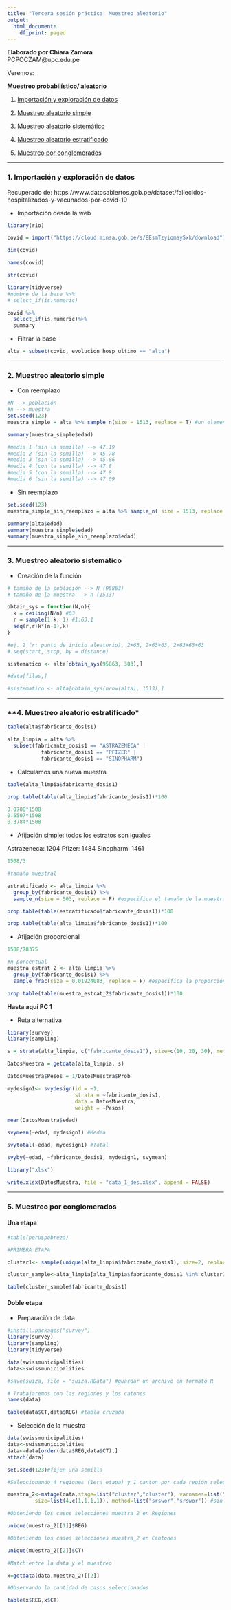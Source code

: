```yaml
---
title: "Tercera sesión práctica: Muestreo aleatorio"
output:
  html_document:
    df_print: paged
---
```


<div align="right">**Elaborado por Chiara Zamora** </div>
<div align="right">PCPOCZAM@upc.edu.pe </div>
<a id='home'></a>

Veremos:

**Muestreo probabilístico/ aleatorio**

1. [Importación y exploración de datos](### **1. Importación y exploración de datos**)

2. [Muestreo aleatorio simple](### **2. Muestreo aleatorio simple**)

3. [Muestreo aleatorio sistemático](### **3. Muestreo aleatorio sistemático**)

4. [Muestreo aleatorio estratificado](### **4. Muestreo aleatorio estratificado*)

5. [Muestreo por conglomerados](### **5. Muestreo por conglomerados**)

---

### **1. Importación y exploración de datos**

Recuperado de: https://www.datosabiertos.gob.pe/dataset/fallecidos-hospitalizados-y-vacunados-por-covid-19

* Importación desde la web
```r
library(rio)

covid = import("https://cloud.minsa.gob.pe/s/8EsmTzyiqmaySxk/download")
```

```r
dim(covid)
```

```r
names(covid)
```

```r
str(covid)
```

```r
library(tidyverse)
#nombre de la base %>%
# select_if(is.numeric)

covid %>%
  select_if(is.numeric)%>%
  summary
```

* Filtrar la base
```r
alta = subset(covid, evolucion_hosp_ultimo == "alta") 
```

---

### **2. Muestreo aleatorio simple**

* Con reemplazo

```r
#N --> población
#n --> muestra
set.seed(123)
muestra_simple = alta %>% sample_n(size = 1513, replace = T) #un elemento puede ser seleccionado más de una vez, porque tras ser tomado es llevado de vuelta a la población
```

```r
summary(muestra_simple$edad)
```
```r
#media 1 (sin la semilla) --> 47.19 
#media 2 (sin la semilla) --> 45.78 
#media 3 (sin la semilla) --> 45.86
#media 4 (con la semilla) --> 47.8
#media 5 (con la semilla) --> 47.8
#media 6 (sin la semilla) --> 47.09
```

* Sin reemplazo

```r
set.seed(123)
muestra_simple_sin_reemplazo = alta %>% sample_n( size = 1513, replace = F)
```

```r
summary(alta$edad)
summary(muestra_simple$edad)
summary(muestra_simple_sin_reemplazo$edad)
```

---

### **3. Muestreo aleatorio sistemático**

* Creación de la función

```r
# tamaño de la población --> N (95863)
# tamaño de la muestra --> n (1513)

obtain_sys = function(N,n){
  k = ceiling(N/n) #63
  r = sample(1:k, 1) #1:63,1
  seq(r,r+k*(n-1),k) 
}

#ej. 2 (r: punto de inicio aleatorio), 2+63, 2+63+63, 2+63+63+63
# seq(start, stop, by = distance)
```

```r
sistematico <- alta[obtain_sys(95863, 383),]

#data[filas,]

#sistematico <- alta[obtain_sys(nrow(alta), 1513),]
```

---

### **4. Muestreo aleatorio estratificado*

```r
table(alta$fabricante_dosis1)
```

```r
alta_limpia = alta %>%
  subset(fabricante_dosis1 == "ASTRAZENECA" |
           fabricante_dosis1 == "PFIZER" |
           fabricante_dosis1 == "SINOPHARM")
```

* Calculamos una nueva muestra

```r
table(alta_limpia$fabricante_dosis1)
```

```r
prop.table(table(alta_limpia$fabricante_dosis1))*100
```

```r
0.0708*1508
0.5507*1508
0.3784*1508
```

* Afijación simple: todos los estratos son iguales

Astrazeneca: 1204
Pfizer: 1484
Sinopharm: 1461

```r
1508/3
```

```r
#tamaño muestral 

estratificado <- alta_limpia %>% 
  group_by(fabricante_dosis1) %>% 
  sample_n(size = 503, replace = F) #especifica el tamaño de la muestra que extraerá por grupo (en el ejemplo es aproximadamente 503 casos por grupo)
```

```r
prop.table(table(estratificado$fabricante_dosis1))*100
```

```r
prop.table(table(alta_limpia$fabricante_dosis1))*100
```

* Afijación proporcional

```r
1508/78375
```

```r
#n porcentual
muestra_estrat_2 <- alta_limpia %>% 
  group_by(fabricante_dosis1) %>% 
  sample_frac(size = 0.01924083, replace = F) #especifica la proporción de casos que debe extraer de cada grupo
```

```r
prop.table(table(muestra_estrat_2$fabricante_dosis1))*100
```

**Hasta aquí PC 1**

* Ruta alternativa 

```r
library(survey)
library(sampling)
```

```r
s = strata(alta_limpia, c("fabricante_dosis1"), size=c(10, 20, 30), method="srswor")
```

```r
DatosMuestra = getdata(alta_limpia, s)
```

```r
DatosMuestra$Pesos = 1/DatosMuestra$Prob
```

```r
mydesign1<- svydesign(id = ~1,
                      strata = ~fabricante_dosis1,
                      data = DatosMuestra,
                      weight = ~Pesos)
```

```r
mean(DatosMuestra$edad)
```

```r
svymean(~edad, mydesign1) #Media
```

```r
svytotal(~edad, mydesign1) #Total
```

```r
svyby(~edad, ~fabricante_dosis1, mydesign1, svymean)
```

```r
library("xlsx")

write.xlsx(DatosMuestra, file = "data_1_des.xlsx", append = FALSE)
```

---

### **5. Muestreo por conglomerados**

#### **Una etapa**

```r

#table(peru$pobreza)

#PRIMERA ETAPA

cluster1<- sample(unique(alta_limpia$fabricante_dosis1), size=2, replace=F)

cluster_sample<-alta_limpia[alta_limpia$fabricante_dosis1 %in% cluster1, ]

table(cluster_sample$fabricante_dosis1)
```

#### **Doble etapa**

* Preparación de data

```r
#install.packages("survey")
library(survey)
library(sampling)
library(tidyverse)

data(swissmunicipalities)
data<-swissmunicipalities
```

```r
#save(suiza, file = "suiza.RData") #guardar un archivo en formato R
```

```r
# Trabajaremos con las regiones y los catones
names(data)

table(data$CT,data$REG) #tabla cruzada

```

* Selección de la muestra

```r
data(swissmunicipalities)
data<-swissmunicipalities
data<-data[order(data$REG,data$CT),]
attach(data)

set.seed(123)#fijen una semilla

#Seleccionando 4 regiones (1era etapa) y 1 canton por cada región seleccionada (2da etapa)

muestra_2<-mstage(data,stage=list("cluster","cluster"), varnames=list("REG","CT"),
         size=list(4,c(1,1,1,1)), method=list("srswor","srswor")) #sin reemplazo

#Obteniendo los casos selecciones muestra_2 en Regiones

unique(muestra_2[[1]]$REG)

#Obteniendo los casos selecciones muestra_2 en Cantones

unique(muestra_2[[2]]$CT)

#Match entre la data y el muestreo

x=getdata(data,muestra_2)[[2]]

#Observando la cantidad de casos seleccionados

table(x$REG,x$CT)

```

